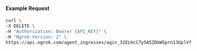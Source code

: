 
#### Example Request

```bash
curl \
-X DELETE \
-H "Authorization: Bearer {API_KEY}" \
-H "Ngrok-Version: 2" \
https://api.ngrok.com/agent_ingresses/agin_32ELHcC7y5A5ZDbW5prn13UplVf
```
